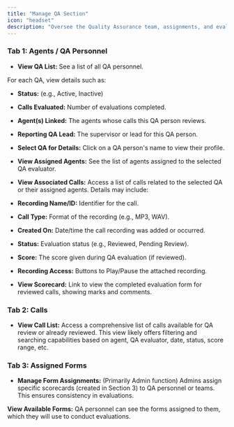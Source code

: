 ```yaml
---
title: "Manage QA Section"
icon: "headset"
description: "Oversee the Quality Assurance team, assignments, and evaluation processes. This section typically includes multiple views or tabs."
---
```


### **Tab 1: Agents / QA Personnel**

- **View QA List:** See a list of all QA personnel. 

For each QA, view details such as:

- **Status:** (e.g., Active, Inactive)
- **Calls Evaluated:** Number of evaluations completed.
- **Agent(s) Linked:** The agents whose calls this QA person reviews.
- **Reporting QA Lead:** The supervisor or lead for this QA person.


- **Select QA for Details:** Click on a QA person's name to view their profile.
- **View Assigned Agents:** See the list of agents assigned to the selected QA evaluator.
- **View Associated Calls:** Access a list of calls related to the selected QA or their assigned agents. Details may include:


- **Recording Name/ID:** Identifier for the call.
- **Call Type:** Format of the recording (e.g., MP3, WAV).
- **Created On:** Date/time the call recording was added or occurred.
- **Status:** Evaluation status (e.g., Reviewed, Pending Review).
- **Score:** The score given during QA evaluation (if reviewed).
- **Recording Access:** Buttons to Play/Pause the attached recording.
- **View Scorecard:** Link to view the completed evaluation form for reviewed calls, showing marks and comments.

### **Tab 2: Calls**

- **View Call List:** Access a comprehensive list of calls available for QA review or already reviewed. This view likely offers filtering and searching capabilities based on agent, QA evaluator, date, status, score range, etc.

### **Tab 3: Assigned Forms**

- **Manage Form Assignments:** (Primarily Admin function) Admins assign specific scorecards (created in Section 3) to QA personnel or teams. This ensures consistency in evaluations.

**View Available Forms:** QA personnel can see the forms assigned to them, which they will use to conduct evaluations.